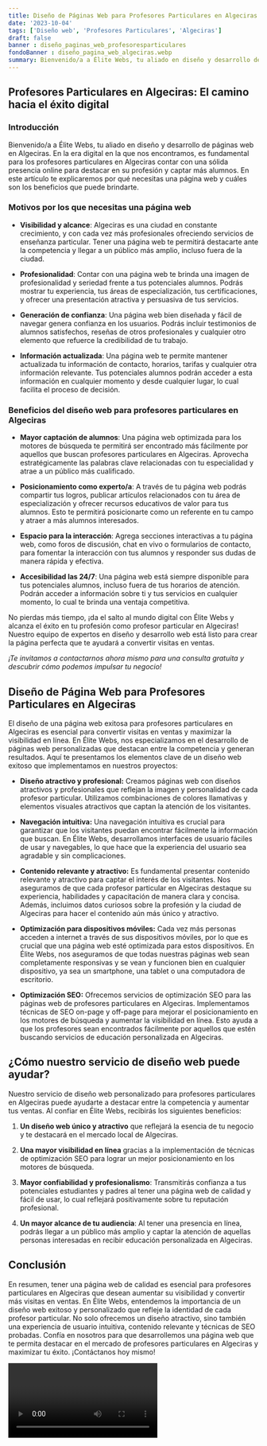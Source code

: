 ```yaml
---
title: Diseño de Páginas Web para Profesores Particulares en Algeciras
date: '2023-10-04'
tags: ['Diseño web', 'Profesores Particulares', 'Algeciras']
draft: false
banner : diseño_paginas_web_profesoresparticulares
fondoBanner : diseño_pagina_web_algeciras.webp
summary: Bienvenido/a a Élite Webs, tu aliado en diseño y desarrollo de páginas web en Algeciras. En la era digital en la que nos encontramos, es fundamental para los profesores particulares en Algeciras contar con una sólida presencia online para destacar en su profesión y captar más alumnos. En este artículo te explicaremos por qué necesitas una página web y cuáles son los beneficios que puede brindarte.
---
```


## Profesores Particulares en Algeciras: El camino hacia el éxito digital

### Introducción

Bienvenido/a a Élite Webs, tu aliado en diseño y desarrollo de páginas web en Algeciras. En la era digital en la que nos encontramos, es fundamental para los profesores particulares en Algeciras contar con una sólida presencia online para destacar en su profesión y captar más alumnos. En este artículo te explicaremos por qué necesitas una página web y cuáles son los beneficios que puede brindarte.

### Motivos por los que necesitas una página web

- **Visibilidad y alcance**: Algeciras es una ciudad en constante crecimiento, y con cada vez más profesionales ofreciendo servicios de enseñanza particular. Tener una página web te permitirá destacarte ante la competencia y llegar a un público más amplio, incluso fuera de la ciudad.

- **Profesionalidad**: Contar con una página web te brinda una imagen de profesionalidad y seriedad frente a tus potenciales alumnos. Podrás mostrar tu experiencia, tus áreas de especialización, tus certificaciones, y ofrecer una presentación atractiva y persuasiva de tus servicios.

- **Generación de confianza**: Una página web bien diseñada y fácil de navegar genera confianza en los usuarios. Podrás incluir testimonios de alumnos satisfechos, reseñas de otros profesionales y cualquier otro elemento que refuerce la credibilidad de tu trabajo.

- **Información actualizada**: Una página web te permite mantener actualizada tu información de contacto, horarios, tarifas y cualquier otra información relevante. Tus potenciales alumnos podrán acceder a esta información en cualquier momento y desde cualquier lugar, lo cual facilita el proceso de decisión.

### Beneficios del diseño web para profesores particulares en Algeciras

- **Mayor captación de alumnos**: Una página web optimizada para los motores de búsqueda te permitirá ser encontrado más fácilmente por aquellos que buscan profesores particulares en Algeciras. Aprovecha estratégicamente las palabras clave relacionadas con tu especialidad y atrae a un público más cualificado.

- **Posicionamiento como experto/a**: A través de tu página web podrás compartir tus logros, publicar artículos relacionados con tu área de especialización y ofrecer recursos educativos de valor para tus alumnos. Esto te permitirá posicionarte como un referente en tu campo y atraer a más alumnos interesados.

- **Espacio para la interacción**: Agrega secciones interactivas a tu página web, como foros de discusión, chat en vivo o formularios de contacto, para fomentar la interacción con tus alumnos y responder sus dudas de manera rápida y efectiva.

- **Accesibilidad las 24/7**: Una página web está siempre disponible para tus potenciales alumnos, incluso fuera de tus horarios de atención. Podrán acceder a información sobre ti y tus servicios en cualquier momento, lo cual te brinda una ventaja competitiva.

No pierdas más tiempo, ¡da el salto al mundo digital con Élite Webs y alcanza el éxito en tu profesión como profesor particular en Algeciras! Nuestro equipo de expertos en diseño y desarrollo web está listo para crear la página perfecta que te ayudará a convertir visitas en ventas.

_¡Te invitamos a contactarnos ahora mismo para una consulta gratuita y descubrir cómo podemos impulsar tu negocio!_

<GifSeo />

<Cta />

## Diseño de Página Web para Profesores Particulares en Algeciras

El diseño de una página web exitosa para profesores particulares en Algeciras es esencial para convertir visitas en ventas y maximizar la visibilidad en línea. En Élite Webs, nos especializamos en el desarrollo de páginas web personalizadas que destacan entre la competencia y generan resultados. Aquí te presentamos los elementos clave de un diseño web exitoso que implementamos en nuestros proyectos:

- **Diseño atractivo y profesional:** Creamos páginas web con diseños atractivos y profesionales que reflejan la imagen y personalidad de cada profesor particular. Utilizamos combinaciones de colores llamativas y elementos visuales atractivos que captan la atención de los visitantes.

- **Navegación intuitiva:** Una navegación intuitiva es crucial para garantizar que los visitantes puedan encontrar fácilmente la información que buscan. En Élite Webs, desarrollamos interfaces de usuario fáciles de usar y navegables, lo que hace que la experiencia del usuario sea agradable y sin complicaciones.

- **Contenido relevante y atractivo:** Es fundamental presentar contenido relevante y atractivo para captar el interés de los visitantes. Nos aseguramos de que cada profesor particular en Algeciras destaque su experiencia, habilidades y capacitación de manera clara y concisa. Además, incluimos datos curiosos sobre la profesión y la ciudad de Algeciras para hacer el contenido aún más único y atractivo.

- **Optimización para dispositivos móviles:** Cada vez más personas acceden a internet a través de sus dispositivos móviles, por lo que es crucial que una página web esté optimizada para estos dispositivos. En Élite Webs, nos aseguramos de que todas nuestras páginas web sean completamente responsivas y se vean y funcionen bien en cualquier dispositivo, ya sea un smartphone, una tablet o una computadora de escritorio.

- **Optimización SEO:** Ofrecemos servicios de optimización SEO para las páginas web de profesores particulares en Algeciras. Implementamos técnicas de SEO on-page y off-page para mejorar el posicionamiento en los motores de búsqueda y aumentar la visibilidad en línea. Esto ayuda a que los profesores sean encontrados fácilmente por aquellos que estén buscando servicios de educación personalizada en Algeciras.

## ¿Cómo nuestro servicio de diseño web puede ayudar?

Nuestro servicio de diseño web personalizado para profesores particulares en Algeciras puede ayudarte a destacar entre la competencia y aumentar tus ventas. Al confiar en Élite Webs, recibirás los siguientes beneficios:

1. **Un diseño web único y atractivo** que reflejará la esencia de tu negocio y te destacará en el mercado local de Algeciras.

2. **Una mayor visibilidad en línea** gracias a la implementación de técnicas de optimización SEO para lograr un mejor posicionamiento en los motores de búsqueda.

3. **Mayor confiabilidad y profesionalismo**: Transmitirás confianza a tus potenciales estudiantes y padres al tener una página web de calidad y fácil de usar, lo cual reflejará positivamente sobre tu reputación profesional.

4. **Un mayor alcance de tu audiencia**: Al tener una presencia en línea, podrás llegar a un público más amplio y captar la atención de aquellas personas interesadas en recibir educación personalizada en Algeciras.

## Conclusión

En resumen, tener una página web de calidad es esencial para profesores particulares en Algeciras que desean aumentar su visibilidad y convertir más visitas en ventas. En Élite Webs, entendemos la importancia de un diseño web exitoso y personalizado que refleje la identidad de cada profesor particular. No solo ofrecemos un diseño atractivo, sino también una experiencia de usuario intuitiva, contenido relevante y técnicas de SEO probadas. Confía en nosotros para que desarrollemos una página web que te permita destacar en el mercado de profesores particulares en Algeciras y maximizar tu éxito. ¡Contáctanos hoy mismo!

<Video />

<CtaBot job='Profesores Particulares' city='Algeciras'/>

<Gmaps query='Algeciras+españa+maps' />